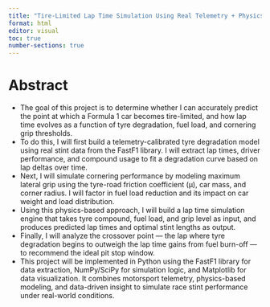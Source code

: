 ```yaml
---
title: "Tire-Limited Lap Time Simulation Using Real Telemetry + Physics Modeling"
format: html
editor: visual
toc: true
number-sections: true
---
```

# Abstract
- The goal of this project is to determine whether I can accurately predict the point at which a Formula 1 car becomes tire-limited, and how lap time evolves as a function of tyre degradation, fuel load, and cornering grip thresholds.
- To do this, I will first build a telemetry-calibrated tyre degradation model using real stint data from the FastF1 library. I will extract lap times, driver performance, and compound usage to fit a degradation curve based on lap deltas over time.
- Next, I will simulate cornering performance by modeling maximum lateral grip using the tyre-road friction coefficient (μ), car mass, and corner radius. I will factor in fuel load reduction and its impact on car weight and load distribution.
- Using this physics-based approach, I will build a lap time simulation engine that takes tyre compound, fuel load, and grip level as input, and produces predicted lap times and optimal stint lengths as output.
- Finally, I will analyze the crossover point — the lap where tyre degradation begins to outweigh the lap time gains from fuel burn-off — to recommend the ideal pit stop window.
- This project will be implemented in Python using the FastF1 library for data extraction, NumPy/SciPy for simulation logic, and Matplotlib for data visualization. It combines motorsport telemetry, physics-based modeling, and data-driven insight to simulate race stint performance under real-world conditions.
